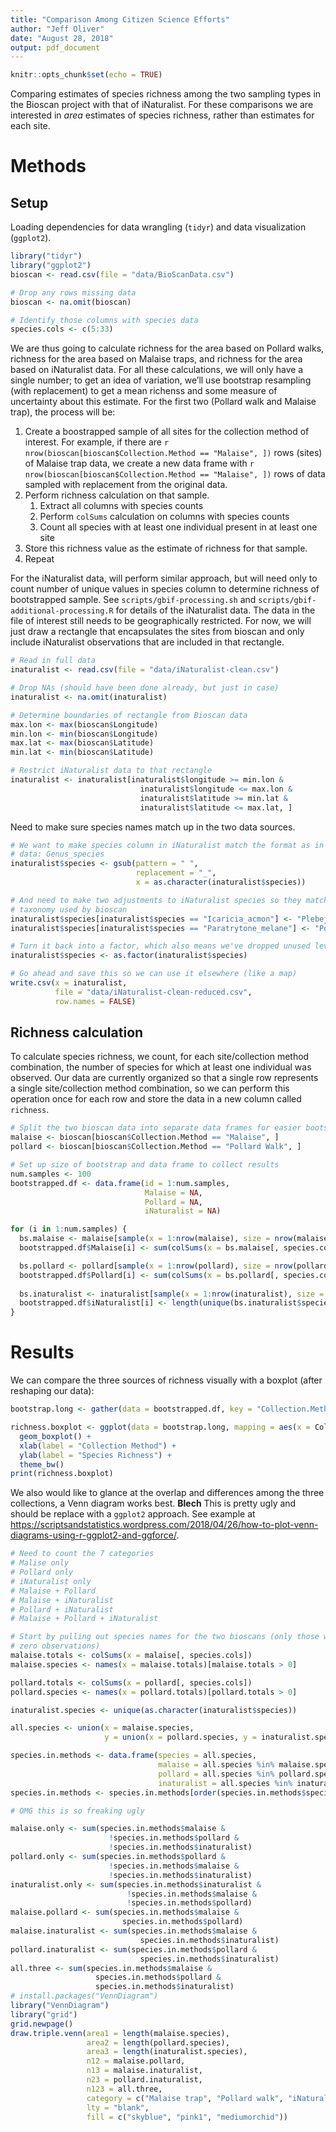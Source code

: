 ```yaml
---
title: "Comparison Among Citizen Science Efforts"
author: "Jeff Oliver"
date: "August 28, 2018"
output: pdf_document
---
```


```r
knitr::opts_chunk$set(echo = TRUE)
```

Comparing estimates of species richness among the two sampling types in the Bioscan project with that of iNaturalist. For these comparisons we are interested in _area_ estimates of species richness, rather than estimates for each site. 

# Methods
## Setup
Loading dependencies for data wrangling (`tidyr`) and data visualization (`ggplot2`).

```r
library("tidyr")
library("ggplot2")
bioscan <- read.csv(file = "data/BioScanData.csv")

# Drop any rows missing data
bioscan <- na.omit(bioscan)

# Identify those columns with species data
species.cols <- c(5:33)
```

We are thus going to calculate richness for the area based on Pollard walks, richness for the area based on Malaise traps, and richness for the area based on iNaturalist data. For all these calculations, we will only have a single number; to get an idea of variation, we'll use bootstrap resampling (with replacement) to get a mean richenss and some measure of uncertainty about this estimate. For the first two (Pollard walk and Malaise trap), the process will be:

1. Create a boostrapped sample of all sites for the collection method of interest. For example, if there are `r nrow(bioscan[bioscan$Collection.Method == "Malaise", ])` rows (sites) of Malaise trap data, we create a new data frame with `r nrow(bioscan[bioscan$Collection.Method == "Malaise", ])` rows of data sampled with replacement from the original data.
2. Perform richness calculation on that sample.
    1. Extract all columns with species counts
    2. Perform `colSums` calculation on columns with species counts
    3. Count all species with at least one individual present in at least one site
3. Store this richness value as the estimate of richness for that sample.
4. Repeat

For the iNaturalist data, will perform similar approach, but will need only to count number of unique values in species column to determine richness of bootstrapped sample. See `scripts/gbif-processing.sh` and `scripts/gbif-additional-processing.R` for details of the iNaturalist data. The data in the file of interest still needs to be geographically restricted. For now, we will just draw a rectangle that encapsulates the sites from bioscan and only include iNaturalist observations that are included in that rectangle.

```r
# Read in full data
inaturalist <- read.csv(file = "data/iNaturalist-clean.csv")

# Drop NAs (should have been done already, but just in case)
inaturalist <- na.omit(inaturalist)

# Determine boundaries of rectangle from Bioscan data
max.lon <- max(bioscan$Longitude)
min.lon <- min(bioscan$Longitude)
max.lat <- max(bioscan$Latitude)
min.lat <- min(bioscan$Latitude)

# Restrict iNaturalist data to that rectangle
inaturalist <- inaturalist[inaturalist$longitude >= min.lon &
                             inaturalist$longitude <= max.lon &
                             inaturalist$latitude >= min.lat &
                             inaturalist$latitude <= max.lat, ]
```

Need to make sure species names match up in the two data sources.
```r
# We want to make species column in iNaturalist match the format as in bioscan 
# data: Genus_species
inaturalist$species <- gsub(pattern = " ", 
                            replacement = "_", 
                            x = as.character(inaturalist$species))

# And need to make two adjustments to iNaturalist species so they match with 
# taxonomy used by bioscan
inaturalist$species[inaturalist$species == "Icaricia_acmon"] <- "Plebejus_acmon"
inaturalist$species[inaturalist$species == "Paratrytone_melane"] <- "Poanes_melane"

# Turn it back into a factor, which also means we've dropped unused levels
inaturalist$species <- as.factor(inaturalist$species)

# Go ahead and save this so we can use it elsewhere (like a map)
write.csv(x = inaturalist, 
          file = "data/iNaturalist-clean-reduced.csv", 
          row.names = FALSE)
```

## Richness calculation
To calculate species richness, we count, for each site/collection method combination, the number of species for which at least one individual was observed. Our data are currently organized so that a single row represents a single site/collection method combination, so we can perform this operation once for each row and store the data in a new column called `richness`.

```r
# Split the two bioscan data into separate data frames for easier bootstrapping
malaise <- bioscan[bioscan$Collection.Method == "Malaise", ]
pollard <- bioscan[bioscan$Collection.Method == "Pollard Walk", ]

# Set up size of bootstrap and data frame to collect results
num.samples <- 100
bootstrapped.df <- data.frame(id = 1:num.samples,
                              Malaise = NA,
                              Pollard = NA,
                              iNaturalist = NA)

for (i in 1:num.samples) {
  bs.malaise <- malaise[sample(x = 1:nrow(malaise), size = nrow(malaise), replace = TRUE), ]
  bootstrapped.df$Malaise[i] <- sum(colSums(x = bs.malaise[, species.cols]) > 0)

  bs.pollard <- pollard[sample(x = 1:nrow(pollard), size = nrow(pollard), replace = TRUE), ]
  bootstrapped.df$Pollard[i] <- sum(colSums(x = bs.pollard[, species.cols]) > 0)
  
  bs.inaturalist <- inaturalist[sample(x = 1:nrow(inaturalist), size = nrow(inaturalist), replace = TRUE), ]
  bootstrapped.df$iNaturalist[i] <- length(unique(bs.inaturalist$species))
}
```

# Results
We can compare the three sources of richness visually with a boxplot (after reshaping our data):
```r
bootstrap.long <- gather(data = bootstrapped.df, key = "Collection.Method", value = "Richness", -id)

richness.boxplot <- ggplot(data = bootstrap.long, mapping = aes(x = Collection.Method, y = Richness)) +
  geom_boxplot() +
  xlab(label = "Collection Method") + 
  ylab(label = "Species Richness") +
  theme_bw()
print(richness.boxplot)
```

We also would like to glance at the overlap and differences among the three collections, a Venn diagram works best. **Blech** This is pretty ugly and should be replace with a `ggplot2` approach. See example at [https://scriptsandstatistics.wordpress.com/2018/04/26/how-to-plot-venn-diagrams-using-r-ggplot2-and-ggforce/](https://scriptsandstatistics.wordpress.com/2018/04/26/how-to-plot-venn-diagrams-using-r-ggplot2-and-ggforce/).
```r
# Need to count the 7 categories
# Malise only
# Pollard only
# iNaturalist only
# Malaise + Pollard
# Malaise + iNaturalist
# Pollard + iNaturalist
# Malaise + Pollard + iNaturalist

# Start by pulling out species names for the two bioscans (only those with non-
# zero observations)
malaise.totals <- colSums(x = malaise[, species.cols])
malaise.species <- names(x = malaise.totals)[malaise.totals > 0]

pollard.totals <- colSums(x = pollard[, species.cols])
pollard.species <- names(x = pollard.totals)[pollard.totals > 0]

inaturalist.species <- unique(as.character(inaturalist$species))

all.species <- union(x = malaise.species,
                     y = union(x = pollard.species, y = inaturalist.species))

species.in.methods <- data.frame(species = all.species,
                                 malaise = all.species %in% malaise.species,
                                 pollard = all.species %in% pollard.species,
                                 inaturalist = all.species %in% inaturalist.species)
species.in.methods <- species.in.methods[order(species.in.methods$species), ]

# OMG this is so freaking ugly

malaise.only <- sum(species.in.methods$malaise & 
                      !species.in.methods$pollard &
                      !species.in.methods$inaturalist)
pollard.only <- sum(species.in.methods$pollard & 
                      !species.in.methods$malaise &
                      !species.in.methods$inaturalist)
inaturalist.only <- sum(species.in.methods$inaturalist & 
                          !species.in.methods$malaise &
                          !species.in.methods$pollard)
malaise.pollard <- sum(species.in.methods$malaise & 
                         species.in.methods$pollard)
malaise.inaturalist <- sum(species.in.methods$malaise & 
                             species.in.methods$inaturalist)
pollard.inaturalist <- sum(species.in.methods$pollard & 
                             species.in.methods$inaturalist)
all.three <- sum(species.in.methods$malaise &
                   species.in.methods$pollard &
                   species.in.methods$inaturalist)
# install.packages("VennDiagram")
library("VennDiagram")
library("grid")
grid.newpage()
draw.triple.venn(area1 = length(malaise.species), 
                 area2 = length(pollard.species), 
                 area3 = length(inaturalist.species),
                 n12 = malaise.pollard,
                 n13 = malaise.inaturalist,
                 n23 = pollard.inaturalist,
                 n123 = all.three,
                 category = c("Malaise trap", "Pollard walk", "iNaturalist"),
                 lty = "blank",
                 fill = c("skyblue", "pink1", "mediumorchid"))
```